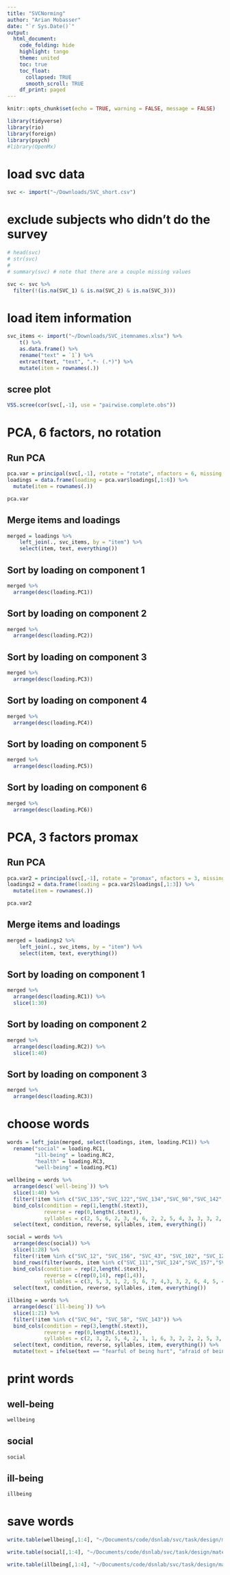 ```yaml
---
title: "SVCNorming"
author: "Arian Mobasser"
date: "`r Sys.Date()`"
output:
  html_document:
    code_folding: hide
    highlight: tango
    theme: united
    toc: true
    toc_float: 
      collapsed: TRUE
      smooth_scroll: TRUE
    df_print: paged
---
```


```r
knitr::opts_chunk$set(echo = TRUE, warning = FALSE, message = FALSE)

library(tidyverse)
library(rio)
library(foreign)
library(psych)
#library(OpenMx)

```

# load svc data
```r

svc <- import("~/Downloads/SVC_short.csv")

```

# exclude subjects who didn't do the survey
```r

# head(svc)
# str(svc)
# 
# summary(svc) # note that there are a couple missing values

svc <- svc %>%
  filter(!(is.na(SVC_1) & is.na(SVC_2) & is.na(SVC_3)))

```

# load item information
```r

svc_items <- import("~/Downloads/SVC_itemnames.xlsx") %>%
    t() %>%
    as.data.frame() %>%
    rename("text" = `1`) %>%
    extract(text, "text", ".*- (.*)") %>%
    mutate(item = rownames(.))
```

## scree plot
```r
VSS.scree(cor(svc[,-1], use = "pairwise.complete.obs"))
```

# PCA, 6 factors, no rotation
## Run PCA
```r
pca.var = principal(svc[,-1], rotate = "rotate", nfactors = 6, missing = TRUE)
loadings = data.frame(loading = pca.var$loadings[,1:6]) %>%
  mutate(item = rownames(.))

pca.var
```

## Merge items and loadings
```r
merged = loadings %>%
    left_join(., svc_items, by = "item") %>% 
    select(item, text, everything())
```

## Sort by loading on component 1
```r
merged %>%
  arrange(desc(loading.PC1))
```

## Sort by loading on component 2
```r
merged %>%
  arrange(desc(loading.PC2))
```

## Sort by loading on component 3
```r
merged %>%
  arrange(desc(loading.PC3))
```

## Sort by loading on component 4
```r
merged %>%
  arrange(desc(loading.PC4))
```

## Sort by loading on component 5
```r
merged %>%
  arrange(desc(loading.PC5))
```

## Sort by loading on component 6
```r
merged %>%
  arrange(desc(loading.PC6))
```

# PCA, 3 factors promax
## Run PCA
```r
pca.var2 = principal(svc[,-1], rotate = "promax", nfactors = 3, missing = TRUE)
loadings2 = data.frame(loading = pca.var2$loadings[,1:3]) %>%
  mutate(item = rownames(.))

pca.var2
```

## Merge items and loadings
```r
merged = loadings2 %>%
    left_join(., svc_items, by = "item") %>% 
    select(item, text, everything())
```

## Sort by loading on component 1
```r
merged %>%
  arrange(desc(loading.RC1)) %>%
  slice(1:30)
```

## Sort by loading on component 2
```r
merged %>%
  arrange(desc(loading.RC2)) %>%
  slice(1:40)
```

## Sort by loading on component 3
```r
merged %>%
  arrange(desc(loading.RC3))
```

# choose words
```r
words = left_join(merged, select(loadings, item, loading.PC1)) %>%
  rename("social" = loading.RC1,
         "ill-being" = loading.RC2,
         "health" = loading.RC3,
         "well-being" = loading.PC1)

wellbeing = words %>%
  arrange(desc(`well-being`)) %>%
  slice(1:40) %>%
  filter(!item %in% c("SVC_135","SVC_122","SVC_134","SVC_98","SVC_142","SVC_131","SVC_138","SVC_142","SVC_27","SVC_115","SVC_114","SVC_139","SVC_162","SVC_130","SVC_60","SVC_168","SVC_141","SVC_120","SVC_30","SVC_91","SVC_121", "SVC_83", "SVC_40")) %>%
  bind_cols(condition = rep(1,length(.$text)),
            reverse = rep(0,length(.$text)),
            syllables = c(2, 5, 6, 2, 3, 4, 6, 2, 2, 5, 4, 3, 3, 3, 2, 1, 5, 4)) %>%
  select(text, condition, reverse, syllables, item, everything())

social = words %>%
  arrange(desc(social)) %>%
  slice(1:28) %>%
  filter(!item %in% c("SVC_12", "SVC_156", "SVC_43", "SVC_102", "SVC_128", "SVC_120", "SVC_45", "SVC_99", "SVC_10","SVC_22","SVC_108","SVC_104","SVC_115", "SVC_100")) %>%
  bind_rows(filter(words, item %in% c("SVC_111","SVC_124","SVC_157","SVC_143"))) %>%
  bind_cols(condition = rep(2,length(.$text)),
            reverse = c(rep(0,14), rep(1,4)),
            syllables = c(3, 5, 3, 1, 2, 5, 6, 7, 4,3, 3, 2, 6, 4, 5, 4, 3, 2)) %>%
  select(text, condition, reverse, syllables, item, everything())

illbeing = words %>%
  arrange(desc(`ill-being`)) %>%
  slice(1:21) %>%
  filter(!item %in% c("SVC_94", "SVC_58", "SVC_143")) %>%
  bind_cols(condition = rep(3,length(.$text)),
            reverse = rep(0,length(.$text)),
            syllables = c(2, 3, 2, 5, 4, 2, 1, 1, 6, 3, 2, 2, 2, 5, 3, 2, 5, 3)) %>%
  select(text, condition, reverse, syllables, item, everything()) %>%
  mutate(text = ifelse(text == "fearful of being hurt", "afraid of being hurt", text))
```

# print words
## well-being
```r
wellbeing
```

## social
```r
social
```

## ill-being
```r
illbeing
```

# save words
```r
write.table(wellbeing[,1:4], "~/Documents/code/dsnlab/svc/task/design/materials/wellbeing.txt", sep = ',', quote = FALSE, col.names = FALSE, row.names = FALSE)

write.table(social[,1:4], "~/Documents/code/dsnlab/svc/task/design/materials/social.txt", sep = ',', quote = FALSE, col.names = FALSE, row.names = FALSE)

write.table(illbeing[,1:4], "~/Documents/code/dsnlab/svc/task/design/materials/illbeing.txt", sep = ',', quote = FALSE, col.names = FALSE, row.names = FALSE)

```


